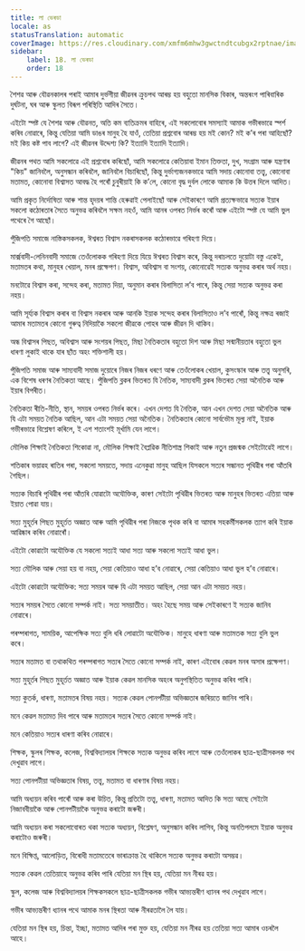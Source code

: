 ```yaml
---
title: লা ভেৰডা
locale: as
statusTranslation: automatic
coverImage: https://res.cloudinary.com/xmfm6mhw3gwctndtcubgx2rptnae/image/upload/v1740337243/small_cover_educacion_fundamental_a051170f1c.webp
sidebar:
    label: 18. লা ভেৰডা
    order: 18
---
```

শৈশৱ আৰু যৌৱনকালৰ পৰাই আমাৰ দুৰ্ভগীয়া জীৱনৰ ক্ৰুচপথ আৰম্ভ হয় বহুতো মানসিক বিকাৰ, অন্তৰংগ পাৰিবাৰিক দুৰ্ঘটনা, ঘৰ আৰু স্কুলত বিৰূপ পৰিস্থিতি আদিৰ সৈতে।

এইটো স্পষ্ট যে শৈশৱ আৰু যৌৱনত, অতি কম ব্যতিক্ৰমৰ বাহিৰে, এই সকলোবোৰ সমস্যাই আমাক গভীৰভাৱে স্পৰ্শ কৰিব নোৱাৰে, কিন্তু যেতিয়া আমি ডাঙৰ মানুহ হৈ যাওঁ, তেতিয়া প্ৰশ্নবোৰ আৰম্ভ হয় মই কোন? মই ক’ৰ পৰা আহিছোঁ? মই কিয় কষ্ট পাব লাগে? এই জীৱনৰ উদ্দেশ্য কি? ইত্যাদি ইত্যাদি ইত্যাদি।

জীৱনৰ পথত আমি সকলোৱে এই প্ৰশ্নবোৰ কৰিছোঁ, আমি সকলোৱে কেতিয়াবা ইমান তিক্ততা, দুখ, সংগ্ৰাম আৰু যন্ত্ৰণাৰ "কিয়" জানিবলৈ, অনুসন্ধান কৰিবলৈ, জানিবলৈ বিচাৰিছোঁ, কিন্তু দুৰ্ভাগ্যজনকভাৱে আমি সদায় কোনোবা তত্ত্ব, কোনোবা মতামত, কোনোবা বিশ্বাসত আবদ্ধ হৈ পৰোঁ চুবুৰীয়াই কি ক’লে, কোনো বৃদ্ধ দুৰ্বল লোকে আমাক কি উত্তৰ দিলে আদিত।

আমি প্ৰকৃত নিৰ্দোষিতা আৰু শান্ত হৃদয়ৰ শান্তি হেৰুৱাই পেলাইছোঁ আৰু সেইকাৰণে আমি প্ৰত্যক্ষভাৱে সত্যক ইয়াৰ সকলো কঠোৰতাৰ সৈতে অনুভৱ কৰিবলৈ সক্ষম নহওঁ, আমি আনৰ ওপৰত নিৰ্ভৰ কৰোঁ আৰু এইটো স্পষ্ট যে আমি ভুল পথেৰে গৈ আছোঁ।

পুঁজিপতি সমাজে নাস্তিকসকলক, ঈশ্বৰত বিশ্বাস নকৰাসকলক কঠোৰভাৱে গৰিহণা দিয়ে।

মাৰ্ক্সবাদী-লেনিনবাদী সমাজে তেওঁলোকক গৰিহণা দিয়ে যিয়ে ঈশ্বৰত বিশ্বাস কৰে, কিন্তু দৰাচলতে দুয়োটা বস্তু একেই, মতামতৰ কথা, মানুহৰ খেয়াল, মনৰ প্ৰক্ষেপণ। বিশ্বাস, অবিশ্বাস বা সংশয়, কোনোৱেই সত্যক অনুভৱ কৰাৰ অৰ্থ নহয়।

মনটোৱে বিশ্বাস কৰা, সন্দেহ কৰা, মতামত দিয়া, অনুমান কৰাৰ বিলাসিতা ল’ব পাৰে, কিন্তু সেয়া সত্যক অনুভৱ কৰা নহয়।

আমি সূৰ্য্যক বিশ্বাস কৰাৰ বা বিশ্বাস নকৰাৰ আৰু আনকি ইয়াক সন্দেহ কৰাৰ বিলাসিতাও ল’ব পাৰোঁ, কিন্তু নক্ষত্ৰ ৰজাই আমাৰ মতামতৰ কোনো গুৰুত্ব নিদিয়াকৈ সকলো জীৱকে পোহৰ আৰু জীৱন দি থাকিব।

অন্ধ বিশ্বাসৰ পিছত, অবিশ্বাস আৰু সংশয়ৰ পিছত, মিছা নৈতিকতাৰ বহুতো দিশ আৰু মিছা সন্মানীয়তাৰ বহুতো ভুল ধাৰণা লুকাই থাকে যাৰ ছাঁত অহং শক্তিশালী হয়।

পুঁজিপতি সমাজ আৰু সাম্যবাদী সমাজ দুয়োৰে নিজৰ নিজৰ ধৰণে আৰু তেওঁলোকৰ খেয়াল, কুসংস্কাৰ আৰু তত্ত্ব অনুসৰি, এক বিশেষ ধৰণৰ নৈতিকতা আছে। পুঁজিপতি ব্লকৰ ভিতৰত যি নৈতিক, সাম্যবাদী ব্লকৰ ভিতৰত সেয়া অনৈতিক আৰু ইয়াৰ বিপৰীত।

নৈতিকতা ৰীতি-নীতি, স্থান, সময়ৰ ওপৰত নিৰ্ভৰ কৰে। এখন দেশত যি নৈতিক, আন এখন দেশত সেয়া অনৈতিক আৰু যি এটা সময়ত নৈতিক আছিল, আন এটা সময়ত সেয়া অনৈতিক। নৈতিকতাৰ কোনো সাৰ্বভৌম মূল্য নাই, ইয়াক গভীৰভাৱে বিশ্লেষণ কৰিলে, ই এশ শতাংশই মূৰ্খামি যেন লাগে।

মৌলিক শিক্ষাই নৈতিকতা শিকোৱা না, মৌলিক শিক্ষাই বৈপ্লৱিক নীতিশাস্ত্ৰ শিকাই আৰু নতুন প্ৰজন্মক সেইটোৱেই লাগে।

শতিকাৰ ভয়াৱহ ৰাতিৰ পৰা, সকলো সময়তে, সদায় এনেকুৱা মানুহ আছিল যিসকলে সত্যৰ সন্ধানত পৃথিৱীৰ পৰা আঁতৰি গৈছিল।

সত্যক বিচাৰি পৃথিৱীৰ পৰা আঁতৰি যোৱাটো অযৌক্তিক, কাৰণ সেইটো পৃথিৱীৰ ভিতৰত আৰু মানুহৰ ভিতৰত এতিয়া আৰু ইয়াত পোৱা যায়।

সত্য মুহূৰ্তৰ পিছত মুহূৰ্তত অজ্ঞাত আৰু আমি পৃথিৱীৰ পৰা নিজকে পৃথক কৰি বা আমাৰ সহকৰ্মীসকলক ত্যাগ কৰি ইয়াক আৱিষ্কাৰ কৰিব নোৱাৰোঁ।

এইটো কোৱাটো অযৌক্তিক যে সকলো সত্যই আধা সত্য আৰু সকলো সত্যই আধা ভুল।

সত্য মৌলিক আৰু সেয়া হয় বা নহয়, সেয়া কেতিয়াও আধা হ’ব নোৱাৰে, সেয়া কেতিয়াও আধা ভুল হ’ব নোৱাৰে।

এইটো কোৱাটো অযৌক্তিক: সত্য সময়ৰ আৰু যি এটা সময়ত আছিল, সেয়া আন এটা সময়ত নহয়।

সত্যৰ সময়ৰ সৈতে কোনো সম্পৰ্ক নাই। সত্য সময়াতীত। অহং হৈছে সময় আৰু সেইকাৰণে ই সত্যক জানিব নোৱাৰে।

পৰম্পৰাগত, সাময়িক, আপেক্ষিক সত্য বুলি ধৰি লোৱাটো অযৌক্তিক। মানুহে ধাৰণা আৰু মতামতক সত্য বুলি ভুল কৰে।

সত্যৰ মতামত বা তথাকথিত পৰম্পৰাগত সত্যৰ সৈতে কোনো সম্পৰ্ক নাই, কাৰণ এইবোৰ কেৱল মনৰ অসাৰ প্ৰক্ষেপণ।

সত্য মুহূৰ্তৰ পিছত মুহূৰ্তত অজ্ঞাত আৰু ইয়াক কেৱল মানসিক অহংৰ অনুপস্থিতিত অনুভৱ কৰিব পাৰি।

সত্য কুতৰ্ক, ধাৰণা, মতামতৰ বিষয় নহয়। সত্যক কেৱল পোনপটীয়া অভিজ্ঞতাৰ জৰিয়তে জানিব পাৰি।

মনে কেৱল মতামত দিব পাৰে আৰু মতামতৰ সত্যৰ সৈতে কোনো সম্পৰ্ক নাই।

মনে কেতিয়াও সত্যৰ ধাৰণা কৰিব নোৱাৰে।

শিক্ষক, স্কুলৰ শিক্ষক, কলেজ, বিশ্ববিদ্যালয়ৰ শিক্ষকে সত্যক অনুভৱ কৰিব লাগে আৰু তেওঁলোকৰ ছাত্ৰ-ছাত্ৰীসকলক পথ দেখুৱাব লাগে।

সত্য পোনপটীয়া অভিজ্ঞতাৰ বিষয়, তত্ত্ব, মতামত বা ধাৰণাৰ বিষয় নহয়।

আমি অধ্যয়ন কৰিব পাৰোঁ আৰু কৰা উচিত, কিন্তু প্ৰতিটো তত্ত্ব, ধাৰণা, মতামত আদিত কি সত্য আছে সেইটো নিজাববীয়াকৈ আৰু পোনপটীয়াকৈ অনুভৱ কৰাটো জৰুৰী।

আমি অধ্যয়ন কৰা সকলোবোৰত থকা সত্যক অধ্যয়ন, বিশ্লেষণ, অনুসন্ধান কৰিব লাগিব, কিন্তু অনতিপলমে ইয়াক অনুভৱ কৰাটোও জৰুৰী।

মনে বিক্ষিপ্ত, আলোড়িত, বিৰোধী মতামতেৰে ভাৰাক্ৰান্ত হৈ থাকিলে সত্যক অনুভৱ কৰাটো অসম্ভৱ।

সত্যক কেৱল তেতিয়াহে অনুভৱ কৰিব পাৰি যেতিয়া মন স্থিৰ হয়, যেতিয়া মন নীৰৱ হয়।

স্কুল, কলেজ আৰু বিশ্ববিদ্যালয়ৰ শিক্ষকসকলে ছাত্ৰ-ছাত্ৰীসকলক গভীৰ আভ্যন্তৰীণ ধ্যানৰ পথ দেখুৱাব লাগে।

গভীৰ আভ্যন্তৰীণ ধ্যানৰ পথে আমাক মনৰ স্থিৰতা আৰু নীৰৱতালৈ লৈ যায়।

যেতিয়া মন স্থিৰ হয়, চিন্তা, ইচ্ছা, মতামত আদিৰ পৰা মুক্ত হয়, যেতিয়া মন নীৰৱ হয় তেতিয়া সত্য আমাৰ ওচৰলৈ আহে।


